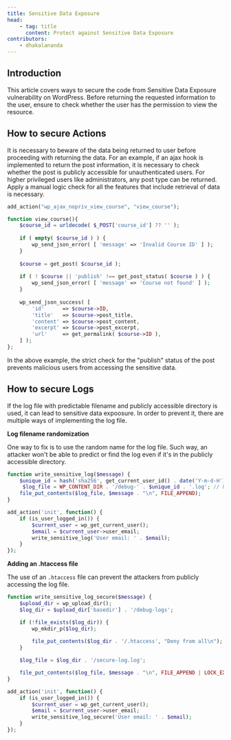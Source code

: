 ```yaml
---
title: Sensitive Data Exposure
head:
    - tag: title
      content: Protect against Sensitive Data Exposure
contributors:
    - dhakalananda
---
```




## Introduction

This article covers ways to secure the code from Sensitive Data Exposure vulnerability on WordPress. Before returning the requested information to the user, ensure to check whether the user has the permission to view the resource.

<LinkCard
  title="Learn more about Sensitive Data Exposure"
  href="/academy/wordpress/vulnerabilities/sensitive-data-exposure/"
/>

## How to secure Actions

It is necessary to beware of the data being returned to user before proceeding with returning the data. For an example, if an ajax hook is implemented to return the post information, it is necessary to check whether the post is publicly accessible for unauthenticated users. For higher privileged users like administrators, any post type can be returned. Apply a manual logic check for all the features that include retrieval of data is necessary.

```php
add_action("wp_ajax_nopriv_view_course", "view_course");

function view_course(){
    $course_id = urldecode( $_POST['course_id'] ?? '' );
    
    if ( empty( $course_id ) ) {
        wp_send_json_error( [ 'message' => 'Invalid Course ID' ] );
    }
    
    $course = get_post( $course_id );
    
    if ( ! $course || 'publish' !== get_post_status( $course ) ) {
        wp_send_json_error( [ 'message' => 'Course not found' ] );
    }
    
    wp_send_json_success( [
        'id'      => $course->ID,
        'title'   => $course->post_title,
        'content' => $course->post_content,
        'excerpt' => $course->post_excerpt,
        'url'     => get_permalink( $course->ID ),
    ] );
};
```

In the above example, the strict check for the "publish" status of the post prevents malicious users from accessing the sensitive data.

## How to secure Logs

If the log file with predictable filename and publicly accessible directory is used, it can lead to sensitive data expoosure. In order to prevent it, there are multiple ways of implementing the log file.

**Log filename randomization**

One way to fix is to use the random name for the log file. Such way, an attacker won't be able to predict or find the log even if it's in the publicly accessible directory.

```php
function write_sensitive_log($message) {
    $unique_id = hash('sha256', get_current_user_id() . date('Y-m-d-H'));
     $log_file = WP_CONTENT_DIR . '/debug-' . $unique_id . '.log'; // Unpredictable
    file_put_contents($log_file, $message . "\n", FILE_APPEND);
}

add_action('init', function() {
    if (is_user_logged_in()) {
        $current_user = wp_get_current_user();
        $email = $current_user->user_email;
        write_sensitive_log('User email: ' . $email);
    }
});
```

**Adding an .htaccess file**

The use of an `.htaccess` file can prevent the attackers from publicly accessing the log file.

```php
function write_sensitive_log_secure($message) {
    $upload_dir = wp_upload_dir();
    $log_dir = $upload_dir['basedir'] . '/debug-logs';

    if (!file_exists($log_dir)) {
        wp_mkdir_p($log_dir);
        
        file_put_contents($log_dir . '/.htaccess', "Deny from all\n"); // Prevent read access
    }

    $log_file = $log_dir . '/secure-log.log';

    file_put_contents($log_file, $message . "\n", FILE_APPEND | LOCK_EX);
}

add_action('init', function() {
    if (is_user_logged_in()) {
        $current_user = wp_get_current_user();
        $email = $current_user->user_email;
        write_sensitive_log_secure('User email: ' . $email);
    }
});

```
